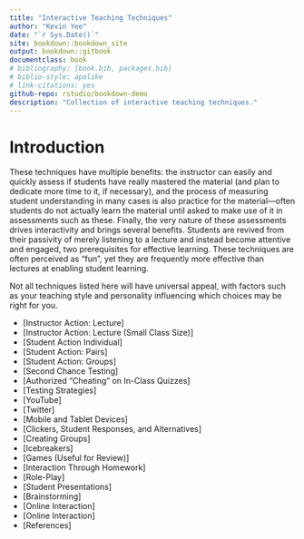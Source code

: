 ```yaml
--- 
title: "Interactive Teaching Techniques"
author: "Kevin Yee"
date: "`r Sys.Date()`"
site: bookdown::bookdown_site
output: bookdown::gitbook
documentclass: book
# bibliography: [book.bib, packages.bib]
# biblio-style: apalike
# link-citations: yes
github-repo: rstudio/bookdown-demo
description: "Collection of interactive teaching techniques."
---
```


# Introduction {#intro}

These techniques have multiple benefits: the instructor can easily and quickly assess if students have really mastered the material (and plan to dedicate more time to it, if necessary), and the process of measuring student understanding in many cases is also practice for the material—often students do not actually learn the material until asked to make use of it in assessments such as these. Finally, the very nature of these assessments drives interactivity and brings several benefits. Students are revived from their passivity of merely listening to a lecture and instead become attentive and engaged, two prerequisites for effective learning. These techniques are often perceived as “fun”, yet they are frequently more effective than lectures at enabling student learning.

Not all techniques listed here will have universal appeal, with factors such as your teaching style and personality influencing which choices may be right for you.

* [Instructor Action: Lecture]
* [Instructor Action: Lecture (Small Class Size)]
* [Student Action Individual]
* [Student Action: Pairs]
* [Student Action: Groups]
* [Second Chance Testing]
* [Authorized “Cheating” on In-Class Quizzes]
* [Testing Strategies]
* [YouTube]
* [Twitter]
* [Mobile and Tablet Devices]
* [Clickers, Student Responses, and Alternatives]
* [Creating Groups]
* [Icebreakers]
* [Games (Useful for Review)]
* [Interaction Through Homework]
* [Role-Play]
* [Student Presentations]
* [Brainstorming]
* [Online Interaction]
* [Online Interaction]
* [References]
